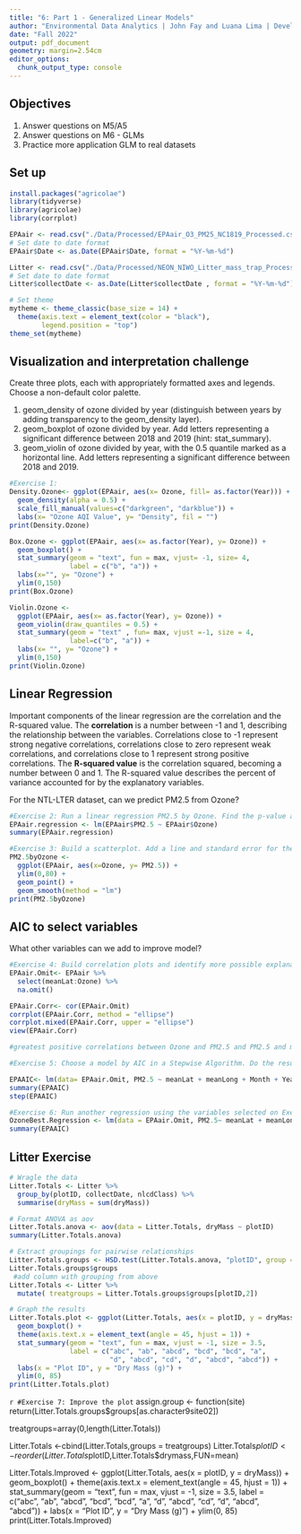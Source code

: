 ```yaml
---
title: "6: Part 1 - Generalized Linear Models"
author: "Environmental Data Analytics | John Fay and Luana Lima | Developed by Kateri Salk"
date: "Fall 2022"
output: pdf_document
geometry: margin=2.54cm
editor_options: 
  chunk_output_type: console
---
```


## Objectives
1. Answer questions on M5/A5
2. Answer questions on M6 - GLMs
3. Practice more application GLM to real datasets


## Set up
```r
install.packages("agricolae")
library(tidyverse)
library(agricolae)   
library(corrplot)

EPAair <- read.csv("./Data/Processed/EPAair_O3_PM25_NC1819_Processed.csv", stringsAsFactors = TRUE)
# Set date to date format
EPAair$Date <- as.Date(EPAair$Date, format = "%Y-%m-%d")

Litter <- read.csv("./Data/Processed/NEON_NIWO_Litter_mass_trap_Processed.csv", stringsAsFactors = TRUE)
# Set date to date format
Litter$collectDate <- as.Date(Litter$collectDate , format = "%Y-%m-%d")

# Set theme
mytheme <- theme_classic(base_size = 14) +
  theme(axis.text = element_text(color = "black"), 
        legend.position = "top")
theme_set(mytheme)

```



## Visualization and interpretation challenge

Create three plots, each with appropriately formatted axes and legends. Choose a non-default color palette.

1. geom_density of ozone divided by year (distinguish between years by adding transparency to the geom_density layer).
2. geom_boxplot of ozone divided by year. Add letters representing a significant difference between 2018 and 2019 (hint: stat_summary). 
3. geom_violin of ozone divided by year, with the 0.5 quantile marked as a horizontal line. Add letters representing a significant difference between 2018 and 2019. 

```r
#Exercise 1:
Density.Ozone<- ggplot(EPAair, aes(x= Ozone, fill= as.factor(Year))) + 
  geom_density(alpha = 0.5) + 
  scale_fill_manual(values=c("darkgreen", "darkblue")) +
  labs(x= "Ozone AQI Value", y= "Density", fil = "")
print(Density.Ozone)

Box.Ozone <- ggplot(EPAair, aes(x= as.factor(Year), y= Ozone)) +
  geom_boxplot() + 
  stat_summary(geom = "text", fun = max, vjust= -1, size= 4,
               label = c("b", "a")) +
  labs(x="", y= "Ozone") +
  ylim(0,150)
print(Box.Ozone)

Violin.Ozone <- 
  ggplot(EPAair, aes(x= as.factor(Year), y= Ozone)) +
  geom_violin(draw_quantiles = 0.5) +
  stat_summary(geom = "text" , fun= max, vjust =-1, size = 4,
               label=c("b", "a")) +
  labs(x= "", y= "Ozone") +
  ylim(0,150)
print(Violin.Ozone)

```

## Linear Regression

Important components of the linear regression are the correlation and the R-squared value. The **correlation** is a number between -1 and 1, describing the relationship between the variables. Correlations close to -1 represent strong negative correlations, correlations close to zero represent weak correlations, and correlations close to 1 represent strong positive correlations. The **R-squared value** is the correlation squared, becoming a number between 0 and 1. The R-squared value describes the percent of variance accounted for by the explanatory variables. 

For the NTL-LTER dataset, can we predict PM2.5 from Ozone?

```r

#Exercise 2: Run a linear regression PM2.5 by Ozone. Find the p-value and R-squared value. 
EPAair.regression <- lm(EPAair$PM2.5 ~ EPAair$Ozone)
summary(EPAair.regression)

#Exercise 3: Build a scatterplot. Add a line and standard error for the linear regression. Add the regression equation to the plot
PM2.5byOzone <- 
  ggplot(EPAair, aes(x=Ozone, y= PM2.5)) + 
  ylim(0,80) +
  geom_point() +
  geom_smooth(method = "lm")
print(PM2.5byOzone)

```


## AIC to select variables

What other variables can we add to improve model?

```r

#Exercise 4: Build correlation plots and identify more possible explanatory variables to add to the regression.
EPAair.Omit<- EPAair %>%
  select(meanLat:Ozone) %>%
  na.omit()

EPAair.Corr<- cor(EPAair.Omit)
corrplot(EPAair.Corr, method = "ellipse")
corrplot.mixed(EPAair.Corr, upper = "ellipse")
view(EPAair.Corr)

#greatest positive correlations between Ozone and PM2.5 and PM2.5 and meanLat.

#Exercise 5: Choose a model by AIC in a Stepwise Algorithm. Do the results from AIC match the variables you selected on Exercise 5?

EPAAIC<- lm(data= EPAair.Omit, PM2.5 ~ meanLat + meanLong + Month + Year + Ozone)
summary(EPAAIC)
step(EPAAIC)

#Exercise 6: Run another regression using the variables selected on Exercise 6. Compare r-squared value with the one from Exercise 5. 
OzoneBest.Regression <- lm(data = EPAair.Omit, PM2.5~ meanLat + meanLong + Month + Ozone)
summary(EPAAIC)
```



## Litter Exercise

```r
# Wragle the data
Litter.Totals <- Litter %>%
  group_by(plotID, collectDate, nlcdClass) %>%
  summarise(dryMass = sum(dryMass))

# Format ANOVA as aov
Litter.Totals.anova <- aov(data = Litter.Totals, dryMass ~ plotID)
summary(Litter.Totals.anova)

# Extract groupings for pairwise relationships
Litter.Totals.groups <- HSD.test(Litter.Totals.anova, "plotID", group = TRUE)
Litter.Totals.groups$groups
 #add column with grouping from above
Litter.Totals <- Litter %>%
  mutate( treatgroups = Litter.Totals.groups$groups[plotID,2])

# Graph the results
Litter.Totals.plot <- ggplot(Litter.Totals, aes(x = plotID, y = dryMass)) +
  geom_boxplot() +
  theme(axis.text.x = element_text(angle = 45, hjust = 1)) +
  stat_summary(geom = "text", fun = max, vjust = -1, size = 3.5,
               label = c("abc", "ab", "abcd", "bcd", "bcd", "a", 
                         "d", "abcd", "cd", "d", "abcd", "abcd")) +
  labs(x = "Plot ID", y = "Dry Mass (g)") +
  ylim(0, 85)
print(Litter.Totals.plot)

```

```r
#Exercise 7: Improve the plot```
assign.group <- function(site)
  return(Litter.Totals.groups$groups[as.character9site02])

treatgroups=array(0,length(Litter.Totals))

Litter.Totals <-cbind(Litter.Totals,groups = treatgroups)
Litter.Totals$plotID <-
  reorder(Litter.Totals$plotID,Litter.Totals$drymass,FUN=mean)

Litter.Totals.Improved <- ggplot(Litter.Totals, aes(x = plotID, y = dryMass)) +
  geom_boxplot() +
  theme(axis.text.x = element_text(angle = 45, hjust = 1)) +
  stat_summary(geom = "text", fun = max, vjust = -1, size = 3.5,
               label = c("abc", "ab", "abcd", "bcd", "bcd", "a", 
                         "d", "abcd", "cd", "d", "abcd", "abcd")) +
  labs(x = "Plot ID", y = "Dry Mass (g)") +
  ylim(0, 85)
print(Litter.Totals.Improved)